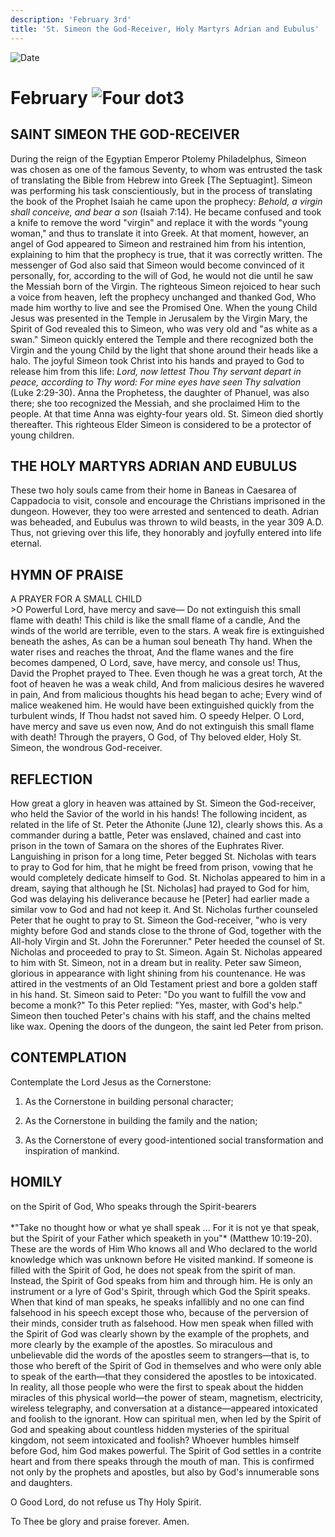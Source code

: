 ```yaml
---
description: 'February 3rd'
title: 'St. Simeon the God-Receiver, Holy Martyrs Adrian and Eubulus'
---
```


<CustomPaginator />
<RunningHead />

<Image src="/title-imprint.png" height={68} width={50} alt="Date" className="title-imprint"/>

# <div id="date">February <Image className="four-dot" src="/four-dot.png" height={15} width={15} alt="Four dot" />3</div>

## SAINT SIMEON THE GOD-RECEIVER

During the reign of the Egyptian Emperor Ptolemy Philadelphus, Simeon was chosen as one of the famous Seventy, to whom was entrusted the task of translating the Bible from Hebrew into Greek [The Septuagint]. Simeon was performing his task conscientiously, but in the process of translating the book of the Prophet Isaiah he came upon the prophecy: *Behold, a virgin shall conceive, and bear a son* (Isaiah 7:14). He became confused and took a knife to remove the word "virgin" and replace it with the words "young woman," and thus to translate it into Greek. At that moment, however, an angel of God appeared to Simeon and restrained him from his intention, explaining to him that the prophecy is true, that it was correctly written. The messenger of God also said that Simeon would become convinced of it personally, for, according to the will of God, he would not die until he saw the Messiah born of the Virgin. The righteous Simeon rejoiced to hear such a voice from heaven, left the prophecy unchanged and thanked God, Who made him worthy to live and see the Promised One. When the young Child Jesus was presented in the Temple in Jerusalem by the Virgin Mary, the Spirit of God revealed this to Simeon, who was very old and "as white as a swan." Simeon quickly entered the Temple and there recognized both the Virgin and the young Child by the light that shone around their heads like a halo. The joyful Simeon took Christ into his hands and prayed to God to release him from this life: *Lord, now lettest Thou Thy servant depart in peace, according to Thy word: For mine eyes have seen Thy salvation* (Luke 2:29-30). Anna the Prophetess, the daughter of Phanuel, was also there; she too recognized the Messiah, and she proclaimed Him to the people.  At that time Anna was eighty-four years old. St. Simeon died shortly thereafter. This righteous Elder Simeon is considered to be a protector of young children.

## THE HOLY MARTYRS ADRIAN AND EUBULUS

These two holy souls came from their home in Baneas in Caesarea of Cappadocia to visit, console and encourage the Christians imprisoned in the dungeon. However, they too were arrested and sentenced to death. Adrian was beheaded, and Eubulus was thrown to wild beasts, in the year 309 A.D. Thus, not grieving over this life, they honorably and joyfully entered into life eternal.


## HYMN OF PRAISE
<div style={{textAlign:'center', color:'crimson', fontWeight:'bold'}}>
A PRAYER FOR A SMALL CHILD
</div>
>O Powerful Lord, have mercy and save—  
Do not extinguish this small flame with death!  
This child is like the small flame of a candle,  
And the winds of the world are terrible, even to the stars.  
A weak fire is extinguished beneath the ashes,  
As can be a human soul beneath Thy hand.  
When the water rises and reaches the throat,  
And the flame wanes and the fire becomes dampened,  
O Lord, save, have mercy, and console us!  
Thus, David the Prophet prayed to Thee.  
Even though he was a great torch,  
At the foot of heaven he was a weak child,  
And from malicious desires he wavered in pain,  
And from malicious thoughts his head began to ache;  
Every wind of malice weakened him.  
He would have been extinguished quickly from the turbulent winds,  
If Thou hadst not saved him. O speedy Helper.  
O Lord, have mercy and save us even now,  
And do not extinguish this small flame with death!  
Through the prayers, O God, of Thy beloved elder,  
Holy St. Simeon, the wondrous God-receiver.  

## REFLECTION

How great a glory in heaven was attained by St. Simeon the God-receiver, who held the Savior of the world in his hands! The following incident, as related in the life of St. Peter the Athonite (June 12), clearly shows this. As a commander during a battle, Peter was enslaved, chained and cast into prison in the town of Samara on the shores of the Euphrates River. Languishing in prison for a long time, Peter begged St. Nicholas with tears to pray to God for him, that he might be freed from prison, vowing that he would completely dedicate himself to God. St. Nicholas appeared to him in a dream, saying that although he [St. Nicholas] had prayed to God for him, God was delaying his deliverance because he [Peter] had earlier made a similar vow to God and had not keep it. And St. Nicholas further counseled Peter that he ought to pray to St. Simeon the God-receiver, "who is very mighty before God and stands close to the throne of God, together with the All-holy Virgin and St. John the Forerunner." Peter heeded the counsel of St. Nicholas and proceeded to pray to St. Simeon. Again St. Nicholas appeared to him with St. Simeon, not in a dream but in reality. Peter saw Simeon, glorious in appearance with light shining from his countenance. He was attired in the vestments of an Old Testament priest and bore a golden staff in his hand. St. Simeon said to Peter: "Do you want to fulfill the vow and become a monk?" To this Peter replied: "Yes, master, with God's help." Simeon then touched Peter's chains with his staff, and the chains melted like wax. Opening the doors of the dungeon, the saint led Peter from prison.


## CONTEMPLATION

Contemplate the Lord Jesus as the Cornerstone:

1. As the Cornerstone in building personal character;

2. As the Cornerstone in building the family and the nation;

3. As the Cornerstone of every good-intentioned social transformation and inspiration of mankind.


## HOMILY
<div style={{textAlign:'center', color:'crimson', fontWeight:'bold'}}>
on the Spirit of God, Who speaks through the Spirit-bearers
</div><br /><div style={{textAlign:'right'}}>
*"Take no thought how or what ye shall speak ... For it is not ye that speak, but the Spirit of your Father which speaketh in you"* (Matthew 10:19-20).
</div>
These are the words of Him Who knows all and Who declared to the world knowledge which was unknown before He visited mankind. If someone is filled with the Spirit of God, he does not speak from the spirit of man. Instead, the Spirit of God speaks from him and through him. He is only an instrument or a lyre of God's Spirit, through which God the Spirit speaks. When that kind of man speaks, he speaks infallibly and no one can find falsehood in his speech except those who, because of the perversion of their minds, consider truth as falsehood. How men speak when filled with the Spirit of God was clearly shown by the example of the prophets, and more clearly by the example of the apostles. So miraculous and unbelievable did the words of the apostles seem to strangers—that is, to those who bereft of the Spirit of God in themselves and who were only able to speak of the earth—that they considered the apostles to be intoxicated. In reality, all those people who were the first to speak about the hidden miracles of this physical world—the power of steam, magnetism, electricity, wireless telegraphy, and conversation at a distance—appeared intoxicated and foolish to the ignorant. How can spiritual men, when led by the Spirit of God and speaking about countless hidden mysteries of the spiritual kingdom, not seem intoxicated and foolish? Whoever humbles himself before God, him God makes powerful. The Spirit of God settles in a contrite heart and from there speaks through the mouth of man. This is confirmed not only by the prophets and apostles, but also by God's innumerable sons and daughters.

O Good Lord, do not refuse us Thy Holy Spirit.

To Thee be glory and praise forever. Amen.